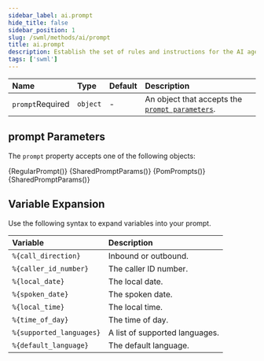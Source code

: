 ```yaml
---
sidebar_label: ai.prompt
hide_title: false
sidebar_position: 1
slug: /swml/methods/ai/prompt
title: ai.prompt
description: Establish the set of rules and instructions for the AI agent through a prompt.
tags: ['swml']
---
```






[contexts]: /swml/methods/ai/prompt/contexts
[pom]: /swml/methods/ai/prompt/pom
[prompt-parameters]: #prompt-parameters



| Name                                                   | Type     | Default | Description                                                           |
|:-------------------------------------------------------|:---------|:--------|:----------------------------------------------------------------------|
| `prompt`<span className="required-arg">Required</span> | `object` | -       | An object that accepts the [`prompt parameters`][prompt-parameters]. |


## **prompt Parameters**

The `prompt` property accepts one of the following objects:

<Tabs>
    <TabItem value="regular-prompt" label="Regular Prompt">
        <Tables>
            {RegularPrompt()}
            {SharedPromptParams()}
        </Tables>
    </TabItem>
    <TabItem value="pom-prompts" label="POM Prompts">
        <Tables>
            {PomPrompts()}
            {SharedPromptParams()}
        </Tables>
    </TabItem>
</Tabs>

## **Variable Expansion**

Use the following syntax to expand variables into your prompt.

| Variable                 | Description                    |
|:-------------------------|:-------------------------------|
| `%{call_direction}`      | Inbound or outbound.           |
| `%{caller_id_number}`    | The caller ID number.          |
| `%{local_date}`          | The local date.                |
| `%{spoken_date}`         | The spoken date.               |
| `%{local_time}`          | The local time.                |
| `%{time_of_day}`         | The time of day.               |
| `%{supported_languages}` | A list of supported languages. |
| `%{default_language}`    | The default language.          |
